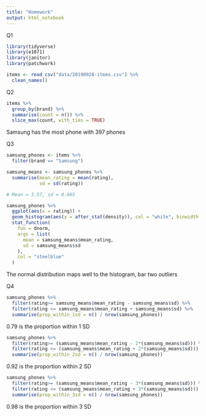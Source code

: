 ```yaml
---
title: "Homework"
output: html_notebook
---
```


Q1 

```r
library(tidyverse)
library(e1071)
library(janitor)
library(patchwork)
```

```r

items <- read_csv("data/20190928-items.csv") %>% 
  clean_names()

```

Q2

```r
items %>% 
  group_by(brand) %>% 
  summarise(count = n()) %>% 
  slice_max(count, with_ties = TRUE)
```

Samsung has the most phone with 397 phones


Q3

```r
samsung_phones <- items %>% 
  filter(brand == "Samsung")
```


```r
samsung_means <- samsung_phones %>% 
  summarise(mean_rating = mean(rating),
            sd = sd(rating))

# Mean = 3.57, sd = 0.685
```

```r

samsung_phones %>% 
  ggplot(aes(x = rating)) +
  geom_histogram(aes(y = after_stat(density)), col = "white", binwidth = 0.2) +
  stat_function(
    fun = dnorm,
    args = list(
      mean = samsung_means$mean_rating,
      sd = samsung_means$sd
    ),
    col = "steelblue"
  )

```

The normal distribution maps well to the histogram, bar two outliers


Q4


```r
samsung_phones %>% 
  filter(rating>= samsung_means$mean_rating - samsung_means$sd) %>%
  filter(rating <= samsung_means$mean_rating + samsung_means$sd) %>%
  summarise(prop_within_1sd = n() / nrow(samsung_phones))
```
0.79 is the proportion within 1 SD

```r
samsung_phones %>% 
  filter(rating>= (samsung_means$mean_rating - 2*(samsung_means$sd))) %>%
  filter(rating <= (samsung_means$mean_rating + 2*(samsung_means$sd))) %>%
  summarise(prop_within_2sd = n() / nrow(samsung_phones))
```
0.92 is the proportion within 2 SD


```r
samsung_phones %>% 
  filter(rating>= (samsung_means$mean_rating - 3*(samsung_means$sd))) %>%
  filter(rating <= (samsung_means$mean_rating + 3*(samsung_means$sd))) %>%
  summarise(prop_within_3sd = n() / nrow(samsung_phones))

```
0.98 is the proportion within 3 SD
